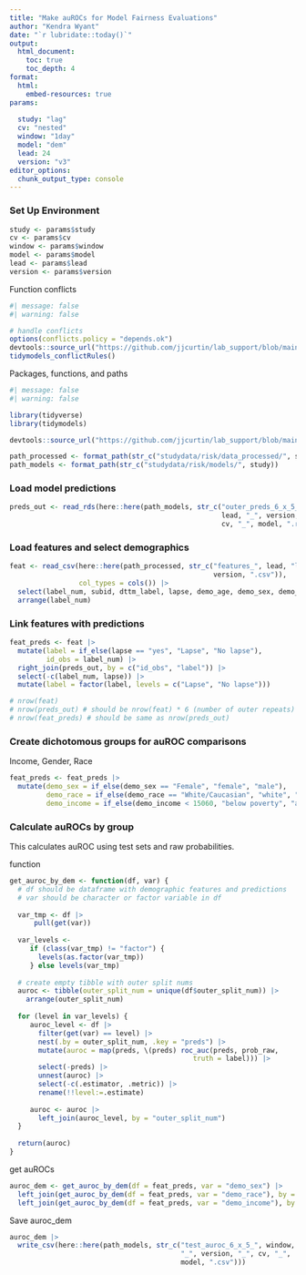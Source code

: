 ```yaml
---
title: "Make auROCs for Model Fairness Evaluations"
author: "Kendra Wyant"
date: "`r lubridate::today()`"
output: 
  html_document:
    toc: true 
    toc_depth: 4
format:
  html:
    embed-resources: true
params:
  
  study: "lag"
  cv: "nested"
  window: "1day"
  model: "dem" 
  lead: 24
  version: "v3"
editor_options: 
  chunk_output_type: console
---
```


### Set Up Environment

```r
study <- params$study
cv <- params$cv
window <- params$window
model <- params$model
lead <- params$lead 
version <- params$version
```

Function conflicts
```r
#| message: false
#| warning: false

# handle conflicts
options(conflicts.policy = "depends.ok")
devtools::source_url("https://github.com/jjcurtin/lab_support/blob/main/fun_ml.R?raw=true")
tidymodels_conflictRules()
```

Packages, functions, and paths
```r
#| message: false
#| warning: false

library(tidyverse)
library(tidymodels)

devtools::source_url("https://github.com/jjcurtin/lab_support/blob/main/format_path.R?raw=true")

path_processed <- format_path(str_c("studydata/risk/data_processed/", study))
path_models <- format_path(str_c("studydata/risk/models/", study))
```


### Load model predictions

```r
preds_out <- read_rds(here::here(path_models, str_c("outer_preds_6_x_5_", window, "_", 
                                                    lead, "_", version, "_", 
                                                    cv, "_", model, ".rds")))
```

### Load features and select demographics

```r
feat <- read_csv(here::here(path_processed, str_c("features_", lead, "lag_",
                                                  version, ".csv")),
                 col_types = cols()) |> 
  select(label_num, subid, dttm_label, lapse, demo_age, demo_sex, demo_income, demo_race) |> 
  arrange(label_num) 
```

### Link features with predictions

```r
feat_preds <- feat |> 
  mutate(label = if_else(lapse == "yes", "Lapse", "No lapse"),
         id_obs = label_num) |>
  right_join(preds_out, by = c("id_obs", "label")) |> 
  select(-c(label_num, lapse)) |> 
  mutate(label = factor(label, levels = c("Lapse", "No lapse")))

# nrow(feat)
# nrow(preds_out) # should be nrow(feat) * 6 (number of outer repeats)
# nrow(feat_preds) # should be same as nrow(preds_out)
```

### Create dichotomous groups for auROC comparisons

Income, Gender, Race
```r
feat_preds <- feat_preds |> 
  mutate(demo_sex = if_else(demo_sex == "Female", "female", "male"),
         demo_race = if_else(demo_race == "White/Caucasian", "white", "not white"),
         demo_income = if_else(demo_income < 15060, "below poverty", "above poverty"))
```


### Calculate auROCs by group

This calculates auROC using test sets and raw probabilities.   

function
```r
get_auroc_by_dem <- function(df, var) {
  # df should be dataframe with demographic features and predictions
  # var should be character or factor variable in df
  
  var_tmp <- df |> 
      pull(get(var))
   
  var_levels <- 
     if (class(var_tmp) != "factor") {
       levels(as.factor(var_tmp))
     } else levels(var_tmp)
  
  # create empty tibble with outer split nums
  auroc <- tibble(outer_split_num = unique(df$outer_split_num)) |> 
    arrange(outer_split_num) 
    
  for (level in var_levels) {
     auroc_level <- df |>
       filter(get(var) == level) |> 
       nest(.by = outer_split_num, .key = "preds") |> 
       mutate(auroc = map(preds, \(preds) roc_auc(preds, prob_raw, 
                                             truth = label))) |> 
       select(-preds) |> 
       unnest(auroc) |> 
       select(-c(.estimator, .metric)) |> 
       rename(!!level:=.estimate)
     
     auroc <- auroc |> 
       left_join(auroc_level, by = "outer_split_num")
  }
  
  return(auroc)
}
```


get auROCs 
```r
auroc_dem <- get_auroc_by_dem(df = feat_preds, var = "demo_sex") |> 
  left_join(get_auroc_by_dem(df = feat_preds, var = "demo_race"), by = "outer_split_num") |> 
  left_join(get_auroc_by_dem(df = feat_preds, var = "demo_income"), by = "outer_split_num")
```


Save auroc_dem
```r
auroc_dem |> 
  write_csv(here::here(path_models, str_c("test_auroc_6_x_5_", window, "_", lead, 
                                          "_", version, "_", cv, "_",
                                          model, ".csv")))  
```

